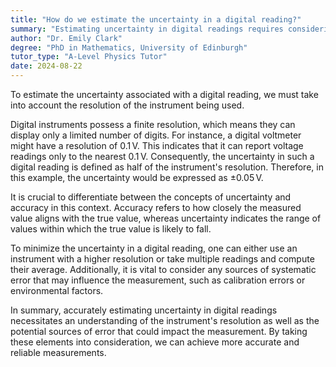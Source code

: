 ```yaml
---
title: "How do we estimate the uncertainty in a digital reading?"
summary: "Estimating uncertainty in digital readings requires considering the instrument's resolution, as it directly impacts the accuracy and precision of the measurements obtained."
author: "Dr. Emily Clark"
degree: "PhD in Mathematics, University of Edinburgh"
tutor_type: "A-Level Physics Tutor"
date: 2024-08-22
---
```


To estimate the uncertainty associated with a digital reading, we must take into account the resolution of the instrument being used.

Digital instruments possess a finite resolution, which means they can display only a limited number of digits. For instance, a digital voltmeter might have a resolution of $0.1 \, \text{V}$. This indicates that it can report voltage readings only to the nearest $0.1 \, \text{V}$. Consequently, the uncertainty in such a digital reading is defined as half of the instrument's resolution. Therefore, in this example, the uncertainty would be expressed as ±$0.05 \, \text{V}$.

It is crucial to differentiate between the concepts of uncertainty and accuracy in this context. Accuracy refers to how closely the measured value aligns with the true value, whereas uncertainty indicates the range of values within which the true value is likely to fall.

To minimize the uncertainty in a digital reading, one can either use an instrument with a higher resolution or take multiple readings and compute their average. Additionally, it is vital to consider any sources of systematic error that may influence the measurement, such as calibration errors or environmental factors.

In summary, accurately estimating uncertainty in digital readings necessitates an understanding of the instrument's resolution as well as the potential sources of error that could impact the measurement. By taking these elements into consideration, we can achieve more accurate and reliable measurements.
    